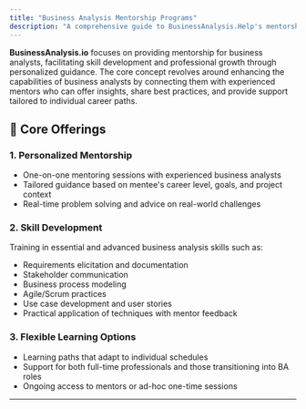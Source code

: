 ```yaml
---
title: "Business Analysis Mentorship Programs"
description: "A comprehensive guide to BusinessAnalysis.Help's mentorship program for business analysts, focusing on skill development and professional growth."
---
```


**BusinessAnalysis.io** focuses on providing mentorship for business analysts, facilitating skill development and professional growth through personalized guidance. The core concept revolves around enhancing the capabilities of business analysts by connecting them with experienced mentors who can offer insights, share best practices, and provide support tailored to individual career paths.

## 🧭 Core Offerings

### 1. Personalized Mentorship

- One-on-one mentoring sessions with experienced business analysts
- Tailored guidance based on mentee's career level, goals, and project context
- Real-time problem solving and advice on real-world challenges

### 2. Skill Development

Training in essential and advanced business analysis skills such as:

- Requirements elicitation and documentation
- Stakeholder communication
- Business process modeling
- Agile/Scrum practices
- Use case development and user stories
- Practical application of techniques with mentor feedback

### 3. Flexible Learning Options

- Learning paths that adapt to individual schedules
- Support for both full-time professionals and those transitioning into BA roles
- Ongoing access to mentors or ad-hoc one-time sessions

---